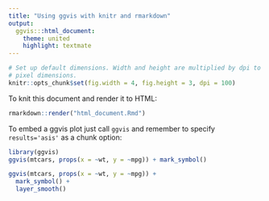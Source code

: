 ```yaml
---
title: "Using ggvis with knitr and rmarkdown"
output:
  ggvis:::html_document:
    theme: united
    highlight: textmate
---
```


```r
# Set up default dimensions. Width and height are multiplied by dpi to get
# pixel dimensions.
knitr::opts_chunk$set(fig.width = 4, fig.height = 3, dpi = 100)
```

To knit this document and render it to HTML:

```r
rmarkdown::render("html_document.Rmd")
```

To embed a ggvis plot just call `ggvis` and remember to specify `results='asis'` as a chunk option:

```r
library(ggvis)
ggvis(mtcars, props(x = ~wt, y = ~mpg)) + mark_symbol()
```


```r
ggvis(mtcars, props(x = ~wt, y = ~mpg)) +
  mark_symbol() +
  layer_smooth()
```
